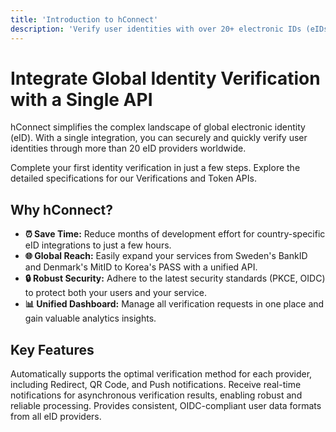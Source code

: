 ```yaml
---
title: 'Introduction to hConnect'
description: 'Verify user identities with over 20+ electronic IDs (eIDs) worldwide through a single API.'
---
```


# Integrate Global Identity Verification with a Single API

hConnect simplifies the complex landscape of global electronic identity (eID). With a single integration, you can securely and quickly verify user identities through more than 20 eID providers worldwide.

<CardGroup cols={2}>
  <Card title="Quickstart in 5 Minutes" href="/quickstart" icon="rocket-launch">
    Complete your first identity verification in just a few steps.
  </Card>
  <Card title="API Reference" href="/api-reference/verifications/create" icon="code">
    Explore the detailed specifications for our Verifications and Token APIs.
  </Card>
</CardGroup>

## Why hConnect?

- **⏰ Save Time:** Reduce months of development effort for country-specific eID integrations to just a few hours.
- **🌐 Global Reach:** Easily expand your services from Sweden's BankID and Denmark's MitID to Korea's PASS with a unified API.
- **🔒 Robust Security:** Adhere to the latest security standards (PKCE, OIDC) to protect both your users and your service.
- **📊 Unified Dashboard:** Manage all verification requests in one place and gain valuable analytics insights.

## Key Features

<CardGroup>
  <Card title="Multi-Flow Support" icon="projector-screen-chart">
    Automatically supports the optimal verification method for each provider, including Redirect, QR Code, and Push notifications.
  </Card>
  <Card title="Real-time Webhooks" icon="plugs-connected">
    Receive real-time notifications for asynchronous verification results, enabling robust and reliable processing.
  </Card>
  <Card title="Standardized Responses" icon="files">
    Provides consistent, OIDC-compliant user data formats from all eID providers.
  </Card>
</CardGroup>